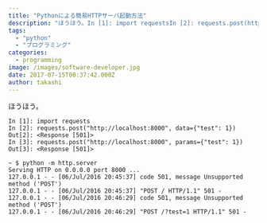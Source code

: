 ```yaml
---
title: "Pythonによる簡易HTTPサーバ起動方法"
description: "ほうほう。In [1]: import requestsIn [2]: requests.post(http://localhost:8000, data={t..."
tags:
  - "python"
  - "プログラミング"
categories:
  - programming
image: /images/software-developer.jpg
date: 2017-07-15T00:37:42.000Z
author: takashi
---
```



ほうほう。
<pre><code class="python">In [1]: import requests
In [2]: requests.post("http://localhost:8000", data={"test": 1})
Out[2]: &lt;Response [501]&gt;
In [3]: requests.post("http://localhost:8000", params={"test": 1})
Out[3]: &lt;Response [501]&gt;
</code></pre>
<pre><code class="bash">~ $ python -m http.server
Serving HTTP on 0.0.0.0 port 8000 ...
127.0.0.1 - - [06/Jul/2016 20:45:37] code 501, message Unsupported method ('POST')
127.0.0.1 - - [06/Jul/2016 20:45:37] "POST / HTTP/1.1" 501 -
127.0.0.1 - - [06/Jul/2016 20:46:29] code 501, message Unsupported method ('POST')
127.0.0.1 - - [06/Jul/2016 20:46:29] "POST /?test=1 HTTP/1.1" 501 -
</code></pre>